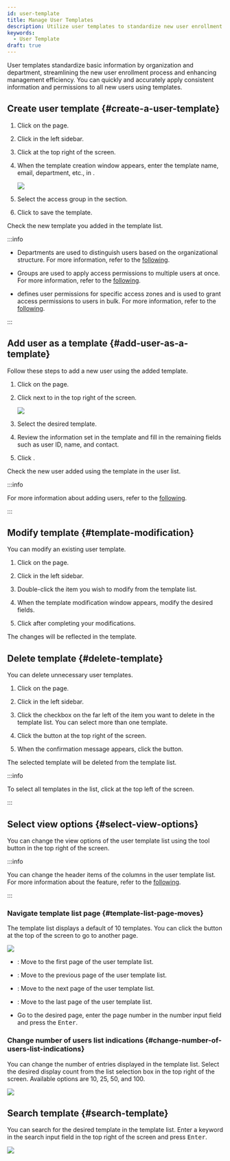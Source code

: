 ```yaml
---
id: user-template
title: Manage User Templates
description: Utilize user templates to standardize new user enrollment and save time for efficient user management.
keywords:
  - User Template
draft: true
---
```


User templates standardize basic information by organization and department, streamlining the new user enrollment process and enhancing management efficiency. You can quickly and accurately apply consistent information and permissions to all new users using templates.

## Create user template {#create-a-user-template}

1. Click <Cmd sid='shell.header.user' /> on the <Cmd sid='shell.header.launcher' /> page.

2. Click <Cmd sid='team.sidebar.template' /> in the left sidebar.

3. Click <Cmd sid='team.userTemplate.newTemplate' /> at the top right of the screen.

4. When the template creation window appears, enter the template name, email, department, etc., in <Cmd sid='team.user.information' />.

   <Image src='/img/biostarx-user-new-template.png' />

5. Select the access group in the <Cmd sid='team.user.permission.title' /> section.

6. Click <Cmd sid='common.save' /> to save the template.

Check the new template you added in the template list.

:::info

* Departments are used to distinguish users based on the organizational structure. For more information, refer to the [following](add-user-basic-info).

* Groups are used to apply access permissions to multiple users at once. For more information, refer to the [following](user-group-manage).

* <Cmd sid='team.user.permission.accessGroup' /> defines user permissions for specific access zones and is used to grant access permissions to users in bulk. For more information, refer to the [following](settings-access-control-manage-access-group).

:::

## Add user as a template {#add-user-as-a-template}

Follow these steps to add a new user using the added template.

1. Click <Cmd sid='shell.header.user' /> on the <Cmd sid='shell.header.launcher' /> page.

2. Click <IcDown/> next to <Cmd sid='team.user.dialog.newUser' /> in the top right of the screen.

   <Image src='/img/biostarx-add-user-from-template.png' />

3. Select the desired template.

4. Review the information set in the template and fill in the remaining fields such as user ID, name, and contact.

5. Click <Cmd sid='common.save' />.

Check the new user added using the template in the user list.

:::info

For more information about adding users, refer to the [following](add-user).

:::

## Modify template {#template-modification}

You can modify an existing user template.

1. Click <Cmd sid='shell.header.user' /> on the <Cmd sid='shell.header.launcher' /> page.

2. Click <Cmd sid='team.sidebar.template' /> in the left sidebar.

3. Double-click the item you wish to modify from the template list.

4. When the template modification window appears, modify the desired fields.

5. Click <Cmd sid='common.save' /> after completing your modifications.

The changes will be reflected in the template.

## Delete template {#delete-template}

You can delete unnecessary user templates.

1. Click <Cmd sid='shell.header.user' /> on the <Cmd sid='shell.header.launcher' /> page.

2. Click <Cmd sid='team.sidebar.template' /> in the left sidebar.

3. Click the checkbox on the far left of the item you want to delete in the template list. You can select more than one template.

4. Click the <Cmd sid='common.delete' /> button at the top right of the screen.

5. When the confirmation message appears, click the <Cmd sid='common.acknowledge' /> button.

The selected template will be deleted from the template list.

:::info

To select all templates in the <Cmd sid='team.userTemplate.title' /> list, click <Cmd sid='common.selectAll' /> at the top left of the screen.

:::

## Select view options {#select-view-options}

You can change the view options of the user template list using the tool button in the top right of the screen.

:::info

You can change the header items of the columns in the user template list. For more information about the <Cmd sid='team.menu.columnLayout' /> feature, refer to the [following](view-users#user-list-column-settings).

:::

### Navigate template list page {#template-list-page-moves}

The template list displays a default of 10 templates. You can click the button at the top of the screen to go to another page.

<Image src='/img/biostarx-users-template-list-pagenation.png' />

* <IcFirst />: Move to the first page of the user template list.

* <IcFw />: Move to the previous page of the user template list.

* <IcBw />: Move to the next page of the user template list.

* <IcLast />: Move to the last page of the user template list.

* Go to the desired page, enter the page number in the number input field and press the <Kbd>Enter</Kbd>.

### Change number of users list indications {#change-number-of-users-list-indications}

You can change the number of entries displayed in the template list. Select the desired display count from the list selection box in the top right of the screen. Available options are 10, 25, 50, and 100.

<Image src='/img/biostarx-users-template-list-select-row.png' />

## Search template {#search-template}

You can search for the desired template in the template list. Enter a keyword in the search input field in the top right of the screen and press <Kbd>Enter</Kbd>.

<Image src='/img/biostarx-users-template-list-search.png' />
